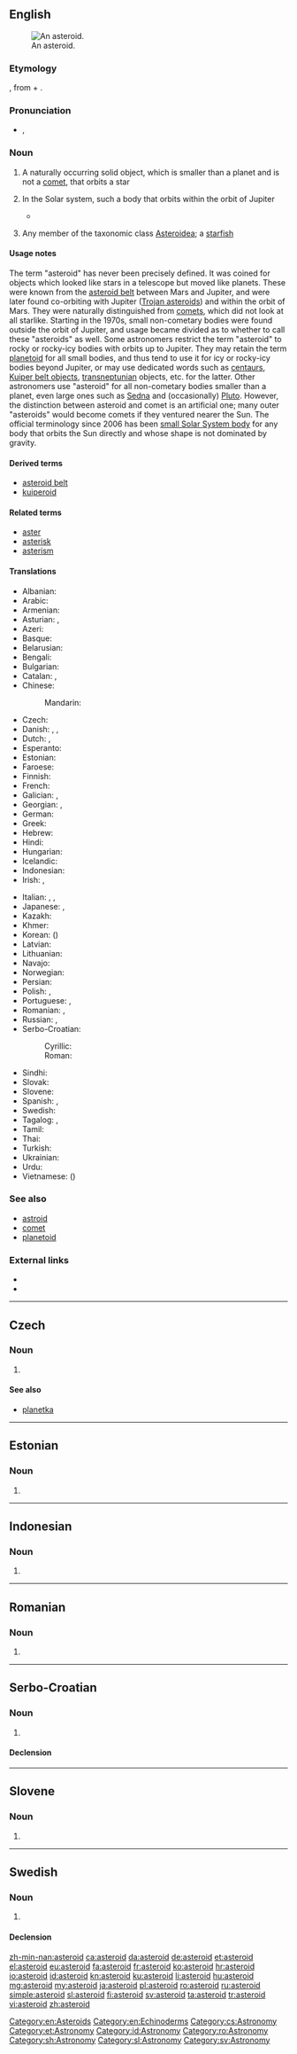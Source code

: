 {{also|Asteroid}}
==English==
{{wikipedia}}
[[File:243 ida.jpg|thumb|An asteroid.]]

===Etymology===
{{borrowing|grc|ἀστεροειδής|lang=en}}, from {{term|ἀστήρ|tr=astēr||star|lang=grc}} + {{term|εἶδος||tr=eidos|form|lang=grc}}.

===Pronunciation===
* {{enPR|ăs'tə-roid"}}, {{IPA|/ˈæstəroɪd/}}

===Noun===
{{en-noun}}

# {{context|astronomy|lang=en}} A naturally occurring solid object, which is smaller than a planet and is not a [[comet]], that orbits a star
# {{context|astronomy|lang=en}} In the Solar system, such a body that orbits within the orbit of Jupiter
#* {{quote-book
|year=2007
|author=
|editor=Hannu Karttunen ''et al.''
|title=Fundamental Astronomy
|edition=5
|publisher=
|page=131
|passage=The orbital planes of '''''asteroids''''', minor bodies that circle the Sun mainly between the orbits of Mars and Jupiter, are often more tilted ...}}
# {{context|zoology|lang=en}} Any member of the taxonomic class [[Asteroidea]]; a [[starfish]]

====Usage notes====
The term "asteroid" has never been precisely defined. It was coined for objects which looked like stars in a telescope but moved like planets. These were known from the [[asteroid belt]] between Mars and Jupiter, and were later found co-orbiting with Jupiter ([[Trojan asteroid]]s) and within the orbit of Mars. They were naturally distinguished from [[comet]]s, which did not look at all starlike. Starting in the 1970s, small non-cometary bodies were found outside the orbit of Jupiter, and usage became divided as to whether to call these "asteroids" as well. Some astronomers restrict the term "asteroid" to rocky or rocky-icy bodies with orbits up to Jupiter. They may retain the term [[planetoid]] for all small bodies, and thus tend to use it for icy or rocky-icy bodies beyond Jupiter, or may use dedicated words such as [[centaur]]s, [[Kuiper belt object]]s, [[transneptunian]] objects, etc. for the latter. Other astronomers use "asteroid" for all non-cometary bodies smaller than a planet, even large ones such as [[Sedna]] and (occasionally) [[Pluto]]. However, the distinction between asteroid and comet is an artificial one; many outer "asteroids" would become comets if they ventured nearer the Sun. The official terminology since 2006 has been [[small Solar System body]] for any body that orbits the Sun directly and whose shape is not dominated by gravity.

====Derived terms====
{{der-top|}}
* [[asteroid belt]]
* [[kuiperoid]]
{{der-mid}}
{{der-bottom}}

====Related terms====
{{rel-top|}}
* [[aster]]
* [[asterisk]]
* [[asterism]]
{{rel-mid}}
{{rel-bottom}}

====Translations====
{{trans-top|astronomy}}
* Albanian: {{t|sq|asteroid}}
* Arabic: {{t|ar|كويكب|m|tr=kuwaykib}}
* Armenian: {{t|hy|աստղանման}}
* Asturian: {{t|ast|asteroide|m}}, {{t|ast|planetoide|m}}
* Azeri: {{t|az|asteroid}}
* Basque: {{t+|eu|asteroide}}
* Belarusian: {{t|be|астэроід|m}}
* Bengali: {{t|bn|গ্রহাণু|tr=grôhanu}}
* Bulgarian: {{t|bg|астероид|m}}
* Catalan: {{t|ca|asteroide|m}}, {{t|ca|planetoide}}
* Chinese:
*: Mandarin: {{t+|cmn|小行星|tr=xiǎoxíngxīng}}
* Czech: {{t|cs|asteroid|m}}
* Danish: {{t|da|småplanet}}, {{t+|da|asteroide}}, {{t|da|planetoide}}
* Dutch: {{t+|nl|planetoïde}}, {{t+|nl|asteroïde}}
* Esperanto: {{t|eo|asteroido}}
* Estonian: {{t+|et|asteroid}}
* Faroese: {{t|fo|smástjørna|f}}
* Finnish: {{t+|fi|asteroidi}}
* French: {{t+|fr|astéroïde|m}}
* Galician: {{t+|gl|asteroide|m}}, {{t+|gl|planetoide|m}}
* Georgian: {{t|ka|ასტეროიდი}}, {{t|ka|მცირე ცთომილები}}
* German: {{t+|de|Asteroid|m}}
* Greek: {{t+|el|αστεροειδής|m}}
* Hebrew: {{t+|he|אסטרואיד|m|tr=asteroid}}
* Hindi: {{t|hi|क्षुद्रग्रह|m|tr=kṣudragrah}}
* Hungarian: {{t+|hu|kisbolygó}}
* Icelandic: {{t+|is|smástirni}}
* Indonesian: {{t+|id|asteroid}}
* Irish: {{t|ga|astaróideach|m}}, {{t|ga|mionphláinéad|m}}
{{trans-mid}}
* Italian: {{t+|it|asteroide|m}}, {{t+|it|pianetino|m}}, {{t|it|planetoide|m}}
* Japanese: {{t+|ja|小惑星|tr=しょうわくせい, shōwakusei}}, {{t|ja|星状体|tr=せいじょうたい, seijōtai}}
* Kazakh: {{t|kk|астероид|tr=asteroid}}
* Khmer: {{t|km|តារាសណ្ឋាន|tr=dara son tharn}}
* Korean: {{t+|ko|소행성|tr=sohaengseong}} ({{t+|ko|小行星}})
* Latvian: {{t|lv|asteroīds|m}}
* Lithuanian: {{t|lt|asteroidas|m}}
* Navajo: {{t|nv|tsé naatʼaʼí}}
* Norwegian: {{t|no|asteroide}}
* Persian: {{t+|fa|ستارک|tr=sayârak}}
* Polish: {{t+|pl|asteroida|f}}, {{t+|pl|planetoida|f}}
* Portuguese: {{t+|pt|asteróide|m}}, {{t|pt|planetóide|m}}
* Romanian: {{t+|ro|asteroid|m}}, {{t|ro|asteroizi|p}}
* Russian: {{t+|ru|астероид|m}}, {{t|ru|малая планета|f}}
* Serbo-Croatian:
*: Cyrillic: {{t|sh|астероид|m}}
*: Roman: {{t|sh|asteroid|m}}
* Sindhi: {{t|sd|گِرَھِڙِي|tr=girahirree|f}}
* Slovak: {{t|sk|asteroid|m}}
* Slovene: {{t+|sl|asteroid|m}}
* Spanish: {{t+|es|asteroide|m}}, {{t|es|planetoide|m}}
* Swedish: {{t+|sv|asteroid|c}}
* Tagalog: {{t|tl|asteroyd}}, {{t|tl|bulalakaw}}
* Tamil: {{t|ta|நுண்கோள்|tr=nuṇkōḷ}}
* Thai: {{t|th|ดาวเคราะห์น้อย|tr=daao krór nói}}
* Turkish: {{t|tr|asteroit}}
* Ukrainian: {{t+|uk|астероїд|m}}
* Urdu: {{t|ur|کشودرگرہ|m|tr=kṣudragrah}}
* Vietnamese: {{t|vi|tiểu hành tinh}} ({{t|vi|小行星}})
{{trans-bottom}}

===See also===
* [[astroid]]
* [[comet]]
* [[planetoid]]

===External links===
* {{R:Webster 1913}}
* {{R:Century 1911}}

[[Category:en:Asteroids]]
[[Category:en:Echinoderms]]

----

==Czech==

===Noun===
{{cs-noun|g=m}}

# {{l/en|asteroid}}

====See also====
* [[planetka]] {{f}}

[[Category:cs:Astronomy]]

----

==Estonian==

===Noun===
{{et-noun}}

# {{l/en|asteroid}}

[[Category:et:Astronomy]]

----

==Indonesian==

===Noun===
{{id-noun}}

# {{l/en|asteroid}}

[[Category:id:Astronomy]]

----

==Romanian==

===Noun===
{{head|ro|noun}}

# {{l/en|asteroid}}

[[Category:ro:Astronomy]]

----

==Serbo-Croatian==

===Noun===
{{sh-noun|g=m|head=asteròīd|r|астероид|астеро̀ӣд}}

# {{l/en|asteroid}}

====Declension====
{{sh-decl-noun
|asteròīd|asteroidi
|asteroída|asteroida
|asteroidu|asteroidima
|asteroid|asteroide
|asteroide|asteroidi
|asteroidu|asteroidima
|asteroidom|asteroidima
}}

[[Category:sh:Astronomy]]

----

==Slovene==

===Noun===
{{sl-noun|asteroíd|m-in}}

# {{l/en|asteroid}}

[[Category:sl:Astronomy]]

----

==Swedish==

===Noun===
{{sv-noun|c}}

# {{l/en|asteroid}}

====Declension====
{{sv-noun-reg-er}}

[[Category:sv:Astronomy]]

[[zh-min-nan:asteroid]]
[[ca:asteroid]]
[[da:asteroid]]
[[de:asteroid]]
[[et:asteroid]]
[[el:asteroid]]
[[eu:asteroid]]
[[fa:asteroid]]
[[fr:asteroid]]
[[ko:asteroid]]
[[hr:asteroid]]
[[io:asteroid]]
[[id:asteroid]]
[[kn:asteroid]]
[[ku:asteroid]]
[[li:asteroid]]
[[hu:asteroid]]
[[mg:asteroid]]
[[my:asteroid]]
[[ja:asteroid]]
[[pl:asteroid]]
[[ro:asteroid]]
[[ru:asteroid]]
[[simple:asteroid]]
[[sl:asteroid]]
[[fi:asteroid]]
[[sv:asteroid]]
[[ta:asteroid]]
[[tr:asteroid]]
[[vi:asteroid]]
[[zh:asteroid]]